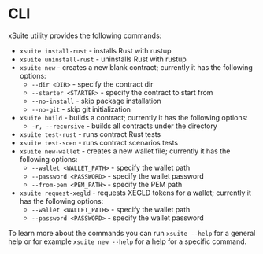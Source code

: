 # CLI

xSuite utility provides the following commands:

- `xsuite install-rust` - installs Rust with rustup
- `xsuite uninstall-rust` - uninstalls Rust with rustup
- `xsuite new` - creates a new blank contract; currently it has the following options:
    - `--dir <DIR>` - specify the contract dir
    - `--starter <STARTER>` - specify the contract to start from
    - `--no-install` - skip package installation
    - `--no-git` - skip git initialization
- `xsuite build` - builds a contract; currently it has the following options:
    - `-r, --recursive` - builds all contracts under the directory
- `xsuite test-rust` - runs contract Rust tests
- `xsuite test-scen` - runs contract scenarios tests
- `xsuite new-wallet` - creates a new wallet file; currently it has the following options:
    - `--wallet <WALLET_PATH>` - specify the wallet path
    - `--password <PASSWORD>` - specify the wallet password
    - `--from-pem <PEM_PATH>` - specify the PEM path
- `xsuite request-xegld` - requests XEGLD tokens for a wallet; currently it has the following options:
    - `--wallet <WALLET_PATH>` - specify the wallet path
    - `--password <PASSWORD>` - specify the wallet password

To learn more about the commands you can run `xsuite --help` for a general help or for example `xsuite new --help` for a help for a specific command.
